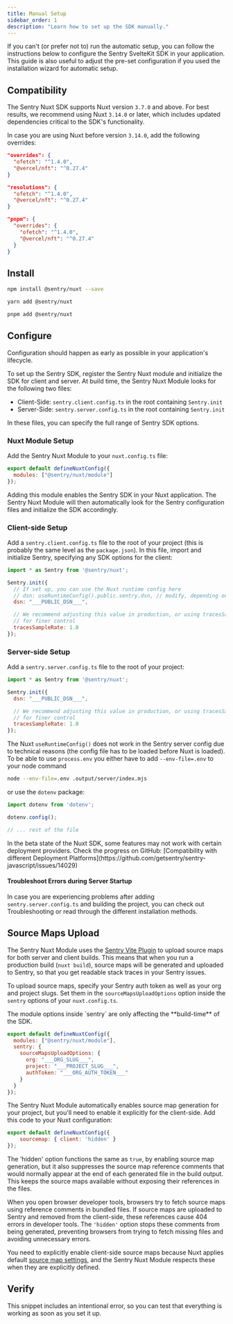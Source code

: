 ```yaml
---
title: Manual Setup
sidebar_order: 1
description: "Learn how to set up the SDK manually."
---
```


If you can't (or prefer not to) run the <PlatformLink to="/#install">automatic setup</PlatformLink>, you can follow the instructions below to configure the Sentry SvelteKit SDK in your application. This guide is also useful to adjust the pre-set configuration if you used the installation wizard for automatic setup.

## Compatibility

The Sentry Nuxt SDK supports Nuxt version `3.7.0` and above. For best results, we recommend
using Nuxt `3.14.0` or later, which includes updated dependencies critical to the SDK's functionality.

In case you are using Nuxt before version `3.14.0`, add the following overrides:

```json {tabTitle:npm} {filename:package.json}
"overrides": {
  "ofetch": "^1.4.0",
  "@vercel/nft": "^0.27.4"
}
```

```json {tabTitle:yarn} {filename:package.json}
"resolutions": {
  "ofetch": "^1.4.0",
  "@vercel/nft": "^0.27.4"
}
```

```json {tabTitle:pnpm} {filename:package.json}
"pnpm": {
  "overrides": {
    "ofetch": "^1.4.0",
    "@vercel/nft": "^0.27.4"
  }
}
```

## Install

```bash {tabTitle:npm}
npm install @sentry/nuxt --save
```

```bash {tabTitle:yarn}
yarn add @sentry/nuxt
```

```bash {tabTitle:pnpm}
pnpm add @sentry/nuxt
```

## Configure

Configuration should happen as early as possible in your application's lifecycle.

To set up the Sentry SDK, register the Sentry Nuxt module and initialize the SDK for client and server. At build time, the Sentry Nuxt Module looks for the following two files:

- Client-Side: `sentry.client.config.ts` in the root containing `Sentry.init`
- Server-Side: `sentry.server.config.ts` in the root containing `Sentry.init`

In these files, you can specify the full range of <PlatformLink to="/configuration/options">Sentry SDK options</PlatformLink>.


### Nuxt Module Setup

Add the Sentry Nuxt Module to your `nuxt.config.ts` file:

```javascript {filename:nuxt.config.ts}
export default defineNuxtConfig({
  modules: ["@sentry/nuxt/module"]
});
```

Adding this module enables the Sentry SDK in your Nuxt application. The Sentry Nuxt Module will then automatically look for the Sentry configuration files and initialize the SDK accordingly.

### Client-side Setup

Add a `sentry.client.config.ts` file to the root of your project (this is probably the same level as the `package.json`). In this file, import and initialize Sentry, specifying any SDK options for the client:

```javascript {filename:sentry.client.config.ts}
import * as Sentry from '@sentry/nuxt';

Sentry.init({
  // If set up, you can use the Nuxt runtime config here
  // dsn: useRuntimeConfig().public.sentry.dsn, // modify, depending on your custom runtime config
  dsn: "___PUBLIC_DSN___",

  // We recommend adjusting this value in production, or using tracesSampler
  // for finer control
  tracesSampleRate: 1.0
});
```

### Server-side Setup

Add a `sentry.server.config.ts` file to the root of your project:

```javascript {filename:sentry.server.config.ts}
import * as Sentry from '@sentry/nuxt';

Sentry.init({
  dsn: "___PUBLIC_DSN___",

  // We recommend adjusting this value in production, or using tracesSampler
  // for finer control
  tracesSampleRate: 1.0
});
```

The Nuxt `useRuntimeConfig()` does not work in the Sentry server config due to technical reasons (the config file has to
be loaded before Nuxt is loaded). To be able to use `process.env` you either have to add `--env-file=.env` to your node command

```bash {tabTitle: node}
node --env-file=.env .output/server/index.mjs
```

or use the `dotenv` package:

```javascript {tabTitle: Server Config} {filename:sentry.server.config.ts} {1,3}
import dotenv from 'dotenv';

dotenv.config();

// ... rest of the file
```

<Alert level="warning">
  In the beta state of the Nuxt SDK, some features may not work with certain deployment providers. Check the progress on GitHub: [Compatibility with different Deployment Platforms](https://github.com/getsentry/sentry-javascript/issues/14029)
</Alert>

#### Troubleshoot Errors during Server Startup

In case you are experiencing problems after adding `sentry.server.config.ts` and building the project, you can check out <PlatformLink to="/troubleshooting">Troubleshooting</PlatformLink>
or read through the different <PlatformLink to="/install">installation methods</PlatformLink>.

## Source Maps Upload

The Sentry Nuxt Module uses the [Sentry Vite Plugin](https://www.npmjs.com/package/@sentry/vite-plugin) to upload source maps for both server and client builds.
This means that when you run a production build (`nuxt build`), source maps will be generated and uploaded to Sentry, so that you get readable stack traces in your Sentry issues.

To upload source maps, specify your Sentry auth token as well as your org and project slugs. Set them in the `sourceMapsUploadOptions` option
inside the `sentry` options of your `nuxt.config.ts`.

<Alert level="info">
  The module options inside `sentry` are only affecting the **build-time** of the SDK.
</Alert>

<OrgAuthTokenNote />

```javascript {filename:nuxt.config.ts} {3-9}
export default defineNuxtConfig({
  modules: ["@sentry/nuxt/module"],
  sentry: {
    sourceMapsUploadOptions: {
      org: "___ORG_SLUG___",
      project: "___PROJECT_SLUG___",
      authToken: "___ORG_AUTH_TOKEN___"
    }
  }
});
```

The Sentry Nuxt Module automatically enables source map generation for your project,
but you'll need to enable it explicitly for the client-side. Add this code to your Nuxt configuration:

```javascript {filename:nuxt.config.ts} {2}
export default defineNuxtConfig({
    sourcemap: { client: 'hidden' }
});
```

The 'hidden' option functions the same as `true`, by enabling source map generation, but it also suppresses the source map reference comments that would
normally appear at the end of each generated file in the build output. This keeps the source maps available without exposing their references in the files.

When you open browser developer tools, browsers try to fetch source maps using reference comments in bundled files. If source maps are uploaded to Sentry and
removed from the client-side, these references cause 404 errors in developer tools. The `'hidden'` option stops these comments from being generated, preventing browsers
from trying to fetch missing files and avoiding unnecessary errors.

You need to explicitly enable client-side source maps because Nuxt applies default [source map settings](https://nuxt.com/docs/api/nuxt-config#sourcemap), and
the Sentry Nuxt Module respects these when they are explicitly defined.

## Verify

This snippet includes an intentional error, so you can test that everything is working as soon as you set it up.

<PlatformContent includePath="getting-started-verify" />
